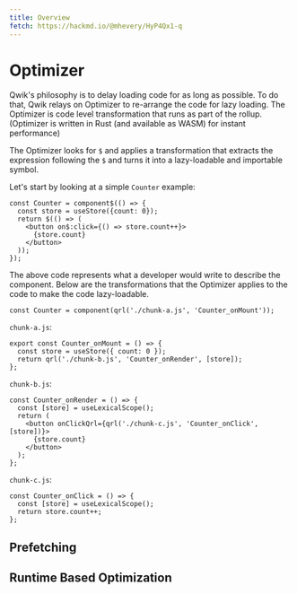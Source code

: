 ```yaml
---
title: Overview
fetch: https://hackmd.io/@mhevery/HyP4Qx1-q
---
```


# Optimizer

Qwik's philosophy is to delay loading code for as long as possible. To do that, Qwik relays on Optimizer to re-arrange the code for lazy loading. The Optimizer is code level transformation that runs as part of the rollup. (Optimizer is written in Rust (and available as WASM) for instant performance)

The Optimizer looks for `$` and applies a transformation that extracts the expression following the `$` and turns it into a lazy-loadable and importable symbol.

Let's start by looking at a simple `Counter` example:

```tsx
const Counter = component$(() => {
  const store = useStore({count: 0});
  return $(() => (
    <button on$:click={() => store.count++}>
      {store.count}
    </button>
  ));
});
```

The above code represents what a developer would write to describe the component. Below are the transformations that the Optimizer applies to the code to make the code lazy-loadable.

```tsx
const Counter = component(qrl('./chunk-a.js', 'Counter_onMount'));
```

`chunk-a.js`:

```tsx
export const Counter_onMount = () => {
  const store = useStore({ count: 0 });
  return qrl('./chunk-b.js', 'Counter_onRender', [store]);
};
```

`chunk-b.js`:

```tsx
const Counter_onRender = () => {
  const [store] = useLexicalScope();
  return (
    <button onClickQrl={qrl('./chunk-c.js', 'Counter_onClick', [store])}>
      {store.count}
    </button>
  );
};
```

`chunk-c.js`:

```tsx
const Counter_onClick = () => {
  const [store] = useLexicalScope();
  return store.count++;
};
```

## Prefetching

## Runtime Based Optimization
